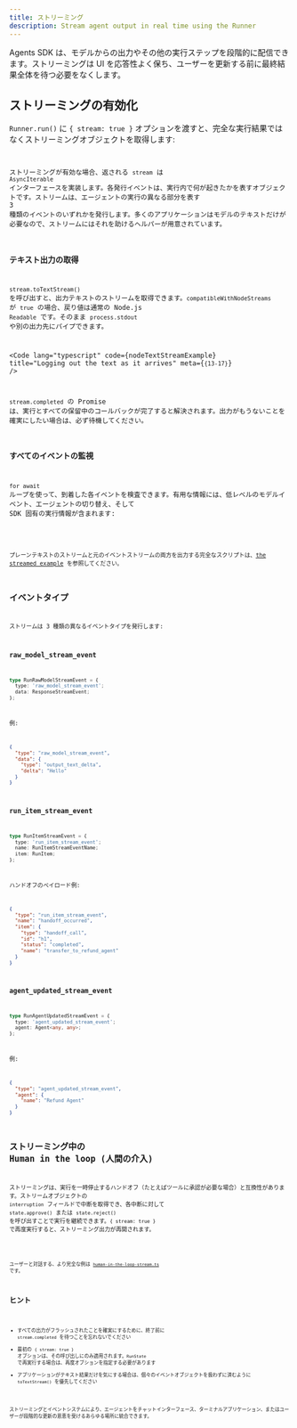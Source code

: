 ```yaml
---
title: ストリーミング
description: Stream agent output in real time using the Runner
---
```



Agents SDK は、モデルからの出力やその他の実行ステップを段階的に配信できます。ストリーミングは UI を応答性よく保ち、ユーザーを更新する前に最終結果全体を待つ必要をなくします。

## ストリーミングの有効化

`Runner.run()` に `{ stream: true }` オプションを渡すと、完全な実行結果ではなくストリーミングオブジェクトを取得します:

<Code
  lang="typescript"
  code={basicStreamingExample}
  title="Enabling streaming"
/>

ストリーミングが有効な場合、返される `stream` は `AsyncIterable` インターフェースを実装します。各発行イベントは、実行内で何が起きたかを表すオブジェクトです。ストリームは、エージェントの実行の異なる部分を表す 3 種類のイベントのいずれかを発行します。多くのアプリケーションはモデルのテキストだけが必要なので、ストリームにはそれを助けるヘルパーが用意されています。

### テキスト出力の取得

`stream.toTextStream()` を呼び出すと、出力テキストのストリームを取得できます。`compatibleWithNodeStreams` が `true` の場合、戻り値は通常の Node.js `Readable` です。そのまま `process.stdout` や別の出力先にパイプできます。

<Code
  lang="typescript"
  code={nodeTextStreamExample}
  title="Logging out the text as it arrives"
  meta={`{13-17}`}
/>

`stream.completed` の Promise は、実行とすべての保留中のコールバックが完了すると解決されます。出力がもうないことを確実にしたい場合は、必ず待機してください。

### すべてのイベントの監視

`for await` ループを使って、到着した各イベントを検査できます。有用な情報には、低レベルのモデルイベント、エージェントの切り替え、そして SDK 固有の実行情報が含まれます:

<Code
  lang="typescript"
  code={handleAllEventsExample}
  title="Listening to all events"
/>

プレーンテキストのストリームと元のイベントストリームの両方を出力する完全なスクリプトは、[the streamed example](https://github.com/openai/openai-agents-js/tree/main/examples/agent-patterns/streamed.ts) を参照してください。

## イベントタイプ

ストリームは 3 種類の異なるイベントタイプを発行します:

### raw_model_stream_event

```ts
type RunRawModelStreamEvent = {
  type: 'raw_model_stream_event';
  data: ResponseStreamEvent;
};
```

例:

```json
{
  "type": "raw_model_stream_event",
  "data": {
    "type": "output_text_delta",
    "delta": "Hello"
  }
}
```

### run_item_stream_event

```ts
type RunItemStreamEvent = {
  type: 'run_item_stream_event';
  name: RunItemStreamEventName;
  item: RunItem;
};
```

ハンドオフのペイロード例:

```json
{
  "type": "run_item_stream_event",
  "name": "handoff_occurred",
  "item": {
    "type": "handoff_call",
    "id": "h1",
    "status": "completed",
    "name": "transfer_to_refund_agent"
  }
}
```

### agent_updated_stream_event

```ts
type RunAgentUpdatedStreamEvent = {
  type: 'agent_updated_stream_event';
  agent: Agent<any, any>;
};
```

例:

```json
{
  "type": "agent_updated_stream_event",
  "agent": {
    "name": "Refund Agent"
  }
}
```

## ストリーミング中の Human in the loop (人間の介入)

ストリーミングは、実行を一時停止するハンドオフ（たとえばツールに承認が必要な場合）と互換性があります。ストリームオブジェクトの `interruption` フィールドで中断を取得でき、各中断に対して `state.approve()` または `state.reject()` を呼び出すことで実行を継続できます。`{ stream: true }` で再度実行すると、ストリーミング出力が再開されます。

<Code
  lang="typescript"
  code={streamedHITLExample}
  title="Handling human approval while streaming"
/>

ユーザーと対話する、より完全な例は
[`human-in-the-loop-stream.ts`](https://github.com/openai/openai-agents-js/tree/main/examples/agent-patterns/human-in-the-loop-stream.ts) です。

## ヒント

- すべての出力がフラッシュされたことを確実にするために、終了前に `stream.completed` を待つことを忘れないでください
- 最初の `{ stream: true }` オプションは、その呼び出しにのみ適用されます。`RunState` で再実行する場合は、再度オプションを指定する必要があります
- アプリケーションがテキスト結果だけを気にする場合は、個々のイベントオブジェクトを扱わずに済むように `toTextStream()` を優先してください

ストリーミングとイベントシステムにより、エージェントをチャットインターフェース、ターミナルアプリケーション、またはユーザーが段階的な更新の恩恵を受けるあらゆる場所に統合できます。
